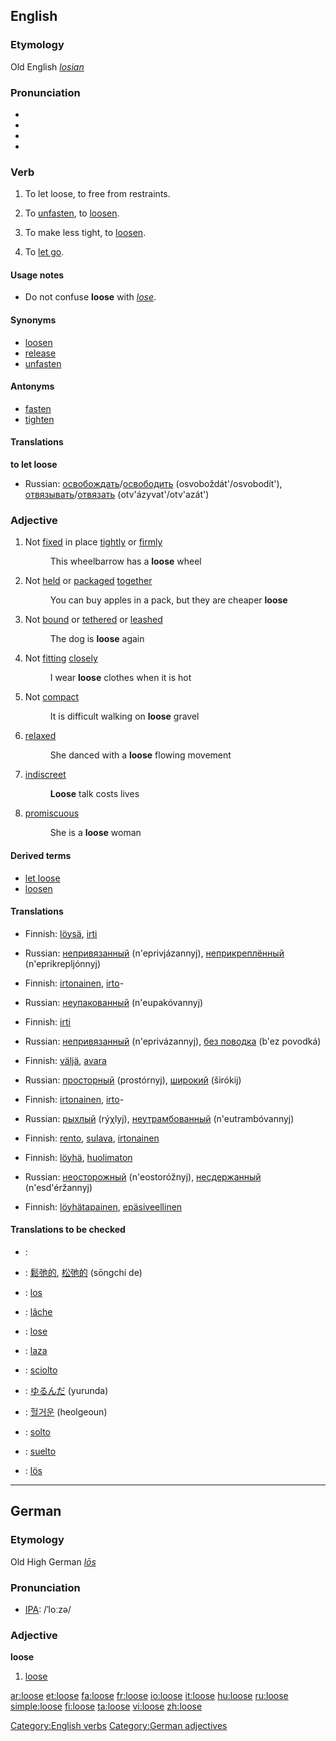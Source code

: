 ==English==

===Etymology===
Old English ''[[losian]]''

===Pronunciation===
*{{AHD|/loo͞s/}}
*{{IPA|/luːs/}}
*{{SAMPA|/lu:s/}}
*{{audio|en-us-loose.ogg|Audio (US)}}

===Verb===
[[Category:English verbs]]
{{en-verb|looses|loosing|loosed}}

#{{transitive}} To let loose, to free from restraints.
#{{transitive}} To [[unfasten]], to [[loosen]].
#{{transitive}} To make less tight, to [[loosen]].
#{{intransitive}} To [[let go]].

====Usage notes====
*Do not confuse '''loose''' with ''[[lose]]''.

====Synonyms====
*[[loosen]]
*[[release]]
*[[unfasten]]

====Antonyms====
*[[fasten]]
*[[tighten]]

====Translations====
'''to let loose'''
{{top}}
{{mid}}
*Russian: [[освобождать]]/[[освободить]] (osvoboždát'/osvobodít'), [[отвязывать]]/[[отвязать]] (otv'ázyvat'/otv'azát')
{{bottom}}

===Adjective===
{{en-adj|loos|er}}

# Not [[fixed]] in place [[tightly]] or [[firmly]]
#: This wheelbarrow has a '''loose''' wheel
# Not [[held]] or [[packaged]] [[together]]
#: You can buy apples in a pack, but they are cheaper '''loose'''
# Not [[bound]] or [[tethered]] or [[leashed]]
#: The dog is '''loose''' again
# Not [[fitting]] [[closely]]
#: I wear '''loose''' clothes when it is hot
# Not [[compact]]
#: It is difficult walking on '''loose''' gravel
# [[relaxed]]
#: She danced with a '''loose''' flowing movement
# [[indiscreet]]
#: '''Loose''' talk costs lives
#{{dated}} [[promiscuous]]
#: She is a '''loose''' woman

====Derived terms====
*[[let loose]]
*[[loosen]]

====Translations====
{{trans-top|not fixed tightly}}
*Finnish: [[löysä]], [[irti]]
{{trans-mid}}
*Russian: [[непривязанный]] (n'eprivjázannyj), [[неприкреплённый]] (n'eprikrepljónnyj)
{{trans-bottom}}

{{trans-top|not packaged}}
*Finnish: [[irtonainen]], [[irto]]-
{{trans-mid}}
*Russian: [[неупакованный]] (n'eupakóvannyj)
{{trans-bottom}}

{{trans-top|not leashed}}
*Finnish: [[irti]]
{{trans-mid}}
*Russian: [[непривязанный]] (n'eprivázannyj), [[без поводка]] (b'ez povodká)
{{trans-bottom}}

{{trans-top|not fitting tightly}}
*Finnish: [[väljä]], [[avara]]
{{trans-mid}}
*Russian: [[просторный]] (prostórnyj), [[широкий]] (širókij)
{{trans-bottom}}

{{trans-top|not compact}}
*Finnish: [[irtonainen]], [[irto]]-
{{trans-mid}}
*Russian: [[рыхлый]] (rýχlyj), [[неутрамбованный]] (n'eutrambóvannyj)
{{trans-bottom}}

{{trans-top|relaxed}}
*Finnish: [[rento]], [[sulava]], [[irtonainen]]
{{trans-mid}}
{{trans-bottom}}

{{trans-top|indiscreet}}
*Finnish: [[löyhä]], [[huolimaton]]
{{trans-mid}}
*Russian: [[неосторожный]] (n'eostoróžnyj), [[несдержанный]] (n'esd'éržannyj)
{{trans-bottom}}

{{trans-top|promiscuous}}
*Finnish: [[löyhätapainen]], [[epäsiveellinen]]
{{trans-bottom}}

====Translations to be checked====
{{checktrans}}
{{trans-top|translations to be categorized}}
*{{ttbc|Arabic}}: {{ARchar|[[فضفاض]]}} {{IPAchar|(faɖfáɖ)}}
*{{ttbc|Chinese}}: [[鬆弛的]], [[松弛的]] (sōngchí de)
*{{ttbc|Dutch}}: [[los#Dutch|los]]
*{{ttbc|French}}: [[lâche]]
*{{ttbc|German}}: [[lose#German|lose]]
*{{ttbc|Hungarian}}: [[laza]]
{{trans-mid}}
*{{ttbc|Italian}}: [[sciolto#Italian|sciolto]]
*{{ttbc|Japanese}}: [[ゆるんだ]] (yurunda)
*{{ttbc|Korean}}: [[헐거운]] (heolgeoun)
*{{ttbc|Portuguese}}: [[solto]]
*{{ttbc|Spanish}}: [[suelto]]
*{{ttbc|Swedish}}: [[lös]]
{{trans-bottom}}

----

==German==
===Etymology===
Old High German ''[[lōs]]''
===Pronunciation===
*[[IPA]]: /ˈloːzə/
===Adjective===
'''loose'''

# [[loose]]

[[Category:German adjectives]]

[[ar:loose]]
[[et:loose]]
[[fa:loose]]
[[fr:loose]]
[[io:loose]]
[[it:loose]]
[[hu:loose]]
[[ru:loose]]
[[simple:loose]]
[[fi:loose]]
[[ta:loose]]
[[vi:loose]]
[[zh:loose]]